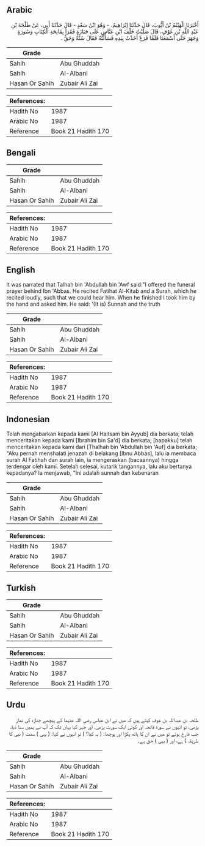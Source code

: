 ## Arabic


<div dir="rtl" lang="ar" style={{fontSize:'larger',backgroundColor:'#f8f9fa',padding:20}}>
أَخْبَرَنَا الْهَيْثَمُ بْنُ أَيُّوبَ، قَالَ حَدَّثَنَا إِبْرَاهِيمُ، - وَهُوَ ابْنُ سَعْدٍ - قَالَ حَدَّثَنَا أَبِي، عَنْ طَلْحَةَ بْنِ عَبْدِ اللَّهِ بْنِ عَوْفٍ، قَالَ صَلَّيْتُ خَلْفَ ابْنِ عَبَّاسٍ عَلَى جَنَازَةٍ فَقَرَأَ بِفَاتِحَةِ الْكِتَابِ وَسُورَةٍ وَجَهَرَ حَتَّى أَسْمَعَنَا فَلَمَّا فَرَغَ أَخَذْتُ بِيَدِهِ فَسَأَلْتُهُ فَقَالَ سُنَّةٌ وَحَقٌّ ‏.‏
</div>
<div style={{backgroundColor:'#f8f9fa',padding:20, marginBottom: 10}}><table> <thead> <tr> <th>Grade</th> <th></th> </tr> </thead> <tbody> <tr><td>Sahih</td><td>Abu Ghuddah</td></tr><tr><td>Sahih</td><td>Al-Albani</td></tr><tr><td>Hasan Or Sahih</td><td>Zubair Ali Zai</td></tr></tbody></table><table> <thead> <tr> <th>References:</th> <th></th> </tr> </thead> <tbody><tr><td>Hadith No</td><td>1987</td></tr><tr><td>Arabic No</td><td>1987</td></tr><tr><td>Reference</td><td>Book 21 Hadith 170</td></tr></tbody></table></div>

## Bengali


<div dir="ltr" lang="bn" style={{fontSize:'larger',backgroundColor:'#f8f9fa',padding:20}}>

</div>
<div style={{backgroundColor:'#f8f9fa',padding:20, marginBottom: 10}}><table> <thead> <tr> <th>Grade</th> <th></th> </tr> </thead> <tbody> <tr><td>Sahih</td><td>Abu Ghuddah</td></tr><tr><td>Sahih</td><td>Al-Albani</td></tr><tr><td>Hasan Or Sahih</td><td>Zubair Ali Zai</td></tr></tbody></table><table> <thead> <tr> <th>References:</th> <th></th> </tr> </thead> <tbody><tr><td>Hadith No</td><td>1987</td></tr><tr><td>Arabic No</td><td>1987</td></tr><tr><td>Reference</td><td>Book 21 Hadith 170</td></tr></tbody></table></div>

## English


<div dir="ltr" lang="en" style={{fontSize:'larger',backgroundColor:'#f8f9fa',padding:20}}>
It was narrated that Talhah bin 'Abdullah bin 'Awf said:"I offered the funeral prayer behind Ibn 'Abbas. He recited Fatihat Al-Kitab and a Surah, which he recited loudly, such that we could hear him. When he finished I took him by the hand and asked him. He said: '(It is) Sunnah and the truth
</div>
<div style={{backgroundColor:'#f8f9fa',padding:20, marginBottom: 10}}><table> <thead> <tr> <th>Grade</th> <th></th> </tr> </thead> <tbody> <tr><td>Sahih</td><td>Abu Ghuddah</td></tr><tr><td>Sahih</td><td>Al-Albani</td></tr><tr><td>Hasan Or Sahih</td><td>Zubair Ali Zai</td></tr></tbody></table><table> <thead> <tr> <th>References:</th> <th></th> </tr> </thead> <tbody><tr><td>Hadith No</td><td>1987</td></tr><tr><td>Arabic No</td><td>1987</td></tr><tr><td>Reference</td><td>Book 21 Hadith 170</td></tr></tbody></table></div>

## Indonesian


<div dir="ltr" lang="id" style={{fontSize:'larger',backgroundColor:'#f8f9fa',padding:20}}>
Telah mengabarkan kepada kami [Al Haitsam bin Ayyub] dia berkata; telah menceritakan kepada kami [Ibrahim bin Sa'd] dia berkata; [bapakku] telah menceritakan kepada kami dari [Thalhah bin 'Abdullah bin 'Auf] dia berkata; "Aku pernah menshalati jenazah di belakang [Ibnu Abbas], lalu ia membaca surah Al Fatihah dan surah lain, ia mengeraskan (bacaannya) hingga terdengar oleh kami. Setelah selesai, kutarik tangannya, lalu aku bertanya kepadanya? Ia menjawab, "Ini adalah sunnah dan kebenaran
</div>
<div style={{backgroundColor:'#f8f9fa',padding:20, marginBottom: 10}}><table> <thead> <tr> <th>Grade</th> <th></th> </tr> </thead> <tbody> <tr><td>Sahih</td><td>Abu Ghuddah</td></tr><tr><td>Sahih</td><td>Al-Albani</td></tr><tr><td>Hasan Or Sahih</td><td>Zubair Ali Zai</td></tr></tbody></table><table> <thead> <tr> <th>References:</th> <th></th> </tr> </thead> <tbody><tr><td>Hadith No</td><td>1987</td></tr><tr><td>Arabic No</td><td>1987</td></tr><tr><td>Reference</td><td>Book 21 Hadith 170</td></tr></tbody></table></div>

## Turkish


<div dir="ltr" lang="tr" style={{fontSize:'larger',backgroundColor:'#f8f9fa',padding:20}}>

</div>
<div style={{backgroundColor:'#f8f9fa',padding:20, marginBottom: 10}}><table> <thead> <tr> <th>Grade</th> <th></th> </tr> </thead> <tbody> <tr><td>Sahih</td><td>Abu Ghuddah</td></tr><tr><td>Sahih</td><td>Al-Albani</td></tr><tr><td>Hasan Or Sahih</td><td>Zubair Ali Zai</td></tr></tbody></table><table> <thead> <tr> <th>References:</th> <th></th> </tr> </thead> <tbody><tr><td>Hadith No</td><td>1987</td></tr><tr><td>Arabic No</td><td>1987</td></tr><tr><td>Reference</td><td>Book 21 Hadith 170</td></tr></tbody></table></div>

## Urdu


<div dir="rtl" lang="ur" style={{fontSize:'larger',backgroundColor:'#f8f9fa',padding:20}}>
طلحہ بن عبداللہ بن عوف کہتے ہیں کہ میں نے ابن عباس رضی اللہ عنہما کے پیچھے جنازہ کی نماز پڑھی، تو انہوں نے سورۃ فاتحہ اور کوئی ایک سورت پڑھی، اور جہر کیا یہاں تک کہ آپ نے ہمیں سنا دیا، جب فارغ ہوئے تو میں نے ان کا ہاتھ پکڑا اور پوچھا: ( یہ کیا؟ ) تو انہوں نے کہا: ( یہی ) سنت ( نبی کا طریقہ ) ہے، اور ( یہی ) حق ہے۔
</div>
<div style={{backgroundColor:'#f8f9fa',padding:20, marginBottom: 10}}><table> <thead> <tr> <th>Grade</th> <th></th> </tr> </thead> <tbody> <tr><td>Sahih</td><td>Abu Ghuddah</td></tr><tr><td>Sahih</td><td>Al-Albani</td></tr><tr><td>Hasan Or Sahih</td><td>Zubair Ali Zai</td></tr></tbody></table><table> <thead> <tr> <th>References:</th> <th></th> </tr> </thead> <tbody><tr><td>Hadith No</td><td>1987</td></tr><tr><td>Arabic No</td><td>1987</td></tr><tr><td>Reference</td><td>Book 21 Hadith 170</td></tr></tbody></table></div>